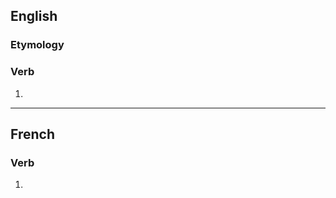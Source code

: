{{also|commercialisé}}
==English==

===Etymology===
{{suffix|en|commercial|ise}}

===Verb===
{{en-verb}}

# {{standard spelling of|en|from=non-Oxford British spelling|commercialize}}

----

==French==

===Verb===
{{head|fr|verb form}}

# {{inflection of|fr|commercialiser||1//3|s|pres|ind//sub|;|2|s|impr}}